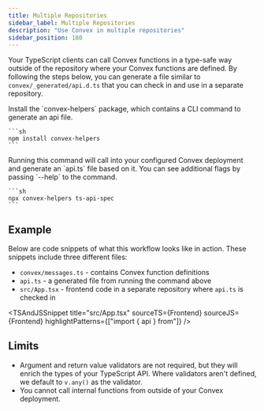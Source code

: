 ```yaml
---
title: Multiple Repositories
sidebar_label: Multiple Repositories
description: "Use Convex in multiple repositories"
sidebar_position: 180
---
```



Your TypeScript clients can call Convex functions in a type-safe way outside of
the repository where your Convex functions are defined. By following the steps
below, you can generate a file similar to `convex/_generated/api.d.ts` that you
can check in and use in a separate repository.

<BetaAdmonition feature="TypeScript API generation" verb="is" />

<StepByStep>
  <Step title="Install the Convex Helpers npm package">
    Install the `convex-helpers` package, which contains a CLI command to generate an api file.

    ```sh
    npm install convex-helpers
    ```

  </Step>
  <Step title="Run a command to generate a TypeScript API file">
    Running this command will call into your configured Convex deployment and generate an `api.ts` file based
    on it. You can see additional flags by passing `--help` to the command.

    ```sh
    npx convex-helpers ts-api-spec
    ```

  </Step>
</StepByStep>

## Example

Below are code snippets of what this workflow looks like in action. These
snippets include three different files:

- `convex/messages.ts` - contains Convex function definitions
- `api.ts` - a generated file from running the command above
- `src/App.tsx` - frontend code in a separate repository where `api.ts` is
  checked in

<TSAndJSSnippet
  title="convex/messages.ts"
  snippets="send"
  sourceTS={Functions}
  sourceJS={Functions}
/>

<TSAndJSSnippet title="api.ts" sourceTS={API} sourceJS={API} />

<TSAndJSSnippet
  title="src/App.tsx"
  sourceTS={Frontend}
  sourceJS={Frontend}
  highlightPatterns={["import { api } from"]}
/>

## Limits

- Argument and return value validators are not required, but they will enrich
  the types of your TypeScript API. Where validators aren't defined, we default
  to `v.any()` as the validator.
- You cannot call internal functions from outside of your Convex deployment.
